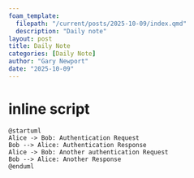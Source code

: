 ```yaml
---
foam_template:
  filepath: "/current/posts/2025-10-09/index.qmd"
  description: "Daily note"
layout: post
title: Daily Note
categories: [Daily Note]
author: "Gary Newport"
date: "2025-10-09"
---
```


# inline script

```.plantuml
@startuml
Alice -> Bob: Authentication Request
Bob --> Alice: Authentication Response
Alice -> Bob: Another authentication Request
Bob --> Alice: Another Response
@enduml
```

```.plantuml
```


